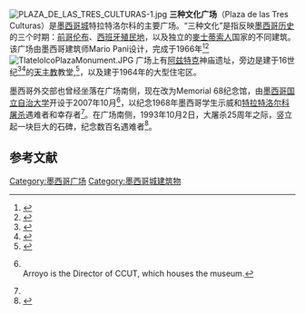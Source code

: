 {{Coord|19|27|4|N|99|08|14|W|region:MX-DIF_type:landmark|display=title}}
[[Image:PLAZA_DE_LAS_TRES_CULTURAS-1.jpg|thumb]]
'''三种文化广场'''（Plaza de las Tres Culturas）是[[墨西哥城|墨西哥城]]特拉特洛尔科的主要广场。“三种文化”是指反映[[墨西哥历史|墨西哥历史]]的三个时期：[[前哥伦布|前哥伦布]]、[[新西班牙總督轄區|西班牙殖民地]]，以及独立的[[麥士蒂索人|麥士蒂索人]]国家的不同建筑。该广场由墨西哥建筑师Mario Pani设计，完成于1966年<ref name="Lazzara 2009">{{cite book|title=Telling Ruins in Latin America|url=https://archive.org/details/tellingruinslati00lazz|year=2009|publisher=Macmillan|isbn=0230605222|pages=[https://archive.org/details/tellingruinslati00lazz/page/n118 108]–111|author=Michael J. Lazzara|coauthors=Vicky Unruh}}</ref><ref name="TheisPlaza">{{cite web|last=Theis|first=Klaus|title=Plaza of Three Cultures, Much Pain|url=http://www.worldtrek.org/odyssey/latinamerica/012399/012399klaus.html|accessdate=2 October 2010|archive-date=2019-07-09|archive-url=https://web.archive.org/web/20190709222459/http://www.worldtrek.org/odyssey/latinamerica/012399/012399klaus.html|dead-url=no}}</ref>
[[File:TlatelolcoPlazaMonument.JPG|thumb]]
广场上有[[阿兹特克|阿兹特克]]神庙遗址，旁边是建于16世纪<ref name="FrommersPlaza">{{cite web|title=Plaza de las Tres Culturas|url=http://www.frommers.com/destinations/mexicocity/A24368.html|publisher=Frommers|accessdate=2 October 2010|archive-date=2012-10-13|archive-url=https://web.archive.org/web/20121013063725/http://www.frommers.com/destinations/mexicocity/A24368.html|dead-url=no}}</ref><ref name="delangeplaza">{{cite web|last=DeLange|first=George & Audrey|title=Plaza de las Tres Culturas|url=http://www.delange.org/ThreeCultures/ThreeCultures.htm|accessdate=2 October 2010|archive-url=https://web.archive.org/web/20100926114345/http://www.delange.org/ThreeCultures/ThreeCultures.htm|archive-date=2010-09-26|dead-url=yes}}</ref>的[[天主教|天主教]]教堂,<ref name="planetaware">{{cite web|title=Mexico City - Santiago de Tlatelolco|url=http://www.planetware.com/mexico-city/santiago-de-tlatelolco-mex-df-st.htm|publisher=planetware.com|accessdate=2 October 2010|archive-date=2012-10-12|archive-url=https://web.archive.org/web/20121012191447/http://www.planetware.com/mexico-city/santiago-de-tlatelolco-mex-df-st.htm|dead-url=no}}</ref>，以及建于1964年的大型住宅区。

墨西哥外交部也曾经坐落在广场南侧，现在改为Memorial 68纪念馆，由[[墨西哥国立自治大学|墨西哥国立自治大学]]开设于2007年10月<ref name="Arroyo2009">{{Cite web|last=Arroyo|first=Sergio Raúl|title=Mexico:The Power of Memory|url=http://www.ghi-dc.org/index.php?option=com_content&view=article&id=1041:bulletin-supplement-6-2009&catid=198:bulletin-supplements&Itemid=932|work=Bulletin Supplement 6 (2009)|publisher=German Historical Institute|accessdate=2 October 2010|page=53|deadurl=yes|archiveurl=https://web.archive.org/web/20110718202318/http://www.ghi-dc.org/index.php?option=com_content&view=article&id=1041%3Abulletin-supplement-6-2009&catid=198%3Abulletin-supplements&Itemid=932|archivedate=2011年7月18日}}<br>Arroyo is the Director of CCUT, which houses the museum.</ref>，以纪念1968年墨西哥学生示威和[[特拉特洛尔科屠杀|特拉特洛尔科屠杀]]遇难者和幸存者<ref name="delangeplaza"/>。在广场南侧，1993年10月2日，大屠杀25周年之际，竖立起一块巨大的石碑，纪念数百名遇难者<ref name="Doyle2006">{{cite web|last=Doyle|first=Kate|title=The Dead of Tlatelolco|url=http://www.gwu.edu/~nsarchiv/NSAEBB/NSAEBB201/|publisher=National Security Archive|accessdate=2 October 2010|archive-date=2014-11-02|archive-url=https://web.archive.org/web/20141102020300/http://www2.gwu.edu/~nsarchiv/NSAEBB/NSAEBB201/|dead-url=no}}</ref>。

==参考文献==
<references/>

{{DEFAULTSORT:Plaza De Las Tres Culturas}}
[[Category:墨西哥广场|Category:墨西哥广场]]
[[Category:墨西哥城建筑物|Category:墨西哥城建筑物]]